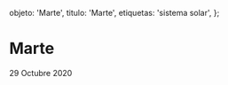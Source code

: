 
  objeto: 'Marte',
  titulo: 'Marte',
  etiquetas: 'sistema solar',
};

# Marte

<Imagen
  src="registro/marte_20201029_1_img-20201030-wa0020.jpg"
  fecha="20201029"
/>

 29 Octubre 2020